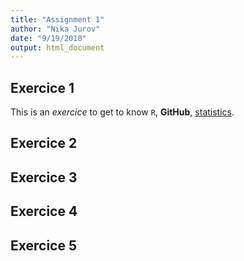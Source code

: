 ```yaml
---
title: "Assignment 1"
author: "Nika Jurov"
date: "9/19/2018"
output: html_document
---
```


## Exercice 1

This is an *exercice* to get to know `R`, **GitHub**, [statistics](http://www.linguist.univ-paris-diderot.fr/~edunbar/stats_m2_2018/).

## Exercice 2

## Exercice 3

## Exercice 4

## Exercice 5
